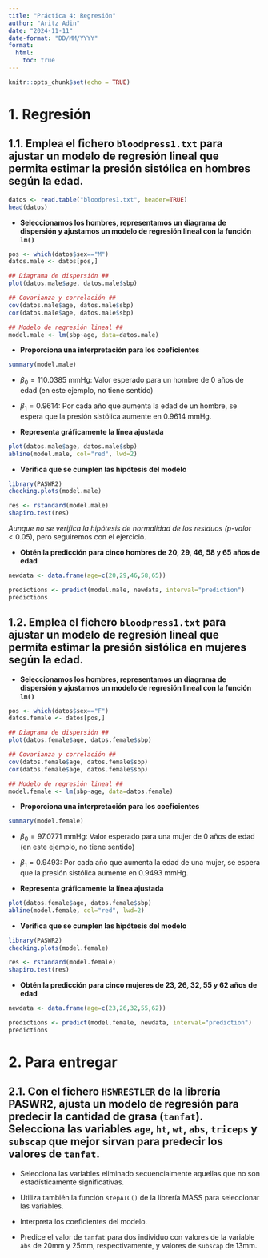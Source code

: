 ```yaml
---
title: "Práctica 4: Regresión"
author: "Aritz Adin"
date: "2024-11-11"
date-format: "DD/MM/YYYY"
format:
  html:
    toc: true
---
```


```r
knitr::opts_chunk$set(echo = TRUE)  
```

# 1. Regresión

## 1.1. Emplea el fichero `bloodpress1.txt` para ajustar un modelo de regresión lineal que permita estimar la presión sistólica en hombres según la edad.

```r
datos <- read.table("bloodpres1.txt", header=TRUE)
head(datos)
```

-   **Seleccionamos los hombres, representamos un diagrama de dispersión y ajustamos un modelo de regresión lineal con la función `lm()`**

```r
pos <- which(datos$sex=="M")
datos.male <- datos[pos,]

## Diagrama de dispersión ##
plot(datos.male$age, datos.male$sbp)

## Covarianza y correlación ##
cov(datos.male$age, datos.male$sbp)
cor(datos.male$age, datos.male$sbp)

## Modelo de regresión lineal ##
model.male <- lm(sbp~age, data=datos.male)
```

-   **Proporciona una interpretación para los coeficientes**

```r
summary(model.male)
```

-   $\beta_0=110.0385$ mmHg: Valor esperado para un hombre de 0 años de edad (en este ejemplo, no tiene sentido)

-   $\beta_1=0.9614$: Por cada año que aumenta la edad de un hombre, se espera que la presión sistólica aumente en 0.9614 mmHg.

-   **Representa gráficamente la línea ajustada**

```r
plot(datos.male$age, datos.male$sbp)
abline(model.male, col="red", lwd=2)
```

-   **Verifica que se cumplen las hipótesis del modelo**

```r
library(PASWR2)
checking.plots(model.male)

res <- rstandard(model.male)
shapiro.test(res)
```

*Aunque no se verifica la hipótesis de normalidad de los residuos (p-valor*$<0.05$), pero seguiremos con el ejercicio.

-   **Obtén la predicción para cinco hombres de 20, 29, 46, 58 y 65 años de edad**

```r
newdata <- data.frame(age=c(20,29,46,58,65))

predictions <- predict(model.male, newdata, interval="prediction")
predictions
```

## 1.2. Emplea el fichero `bloodpress1.txt` para ajustar un modelo de regresión lineal que permita estimar la presión sistólica en mujeres según la edad.

-   **Seleccionamos los hombres, representamos un diagrama de dispersión y ajustamos un modelo de regresión lineal con la función `lm()`**

```r
pos <- which(datos$sex=="F")
datos.female <- datos[pos,]

## Diagrama de dispersión ##
plot(datos.female$age, datos.female$sbp)

## Covarianza y correlación ##
cov(datos.female$age, datos.female$sbp)
cor(datos.female$age, datos.female$sbp)

## Modelo de regresión lineal ##
model.female <- lm(sbp~age, data=datos.female)
```

-   **Proporciona una interpretación para los coeficientes**

```r
summary(model.female)
```

-   $\beta_0=97.0771$ mmHg: Valor esperado para una mujer de 0 años de edad (en este ejemplo, no tiene sentido)

-   $\beta_1=0.9493$: Por cada año que aumenta la edad de una mujer, se espera que la presión sistólica aumente en 0.9493 mmHg.

-   **Representa gráficamente la línea ajustada**

```r
plot(datos.female$age, datos.female$sbp)
abline(model.female, col="red", lwd=2)
```

-   **Verifica que se cumplen las hipótesis del modelo**

```r
library(PASWR2)
checking.plots(model.female)

res <- rstandard(model.female)
shapiro.test(res)
```

-   **Obtén la predicción para cinco mujeres de 23, 26, 32, 55 y 62 años de edad**

```r
newdata <- data.frame(age=c(23,26,32,55,62))

predictions <- predict(model.female, newdata, interval="prediction")
predictions
```

# 2. Para entregar

## 2.1. Con el fichero `HSWRESTLER` de la librería PASWR2, ajusta un modelo de regresión para predecir la cantidad de grasa (`tanfat`). Selecciona las variables `age`, `ht`, `wt`, `abs`, `triceps` y `subscap` que mejor sirvan para predecir los valores de `tanfat`.

-   Selecciona las variables eliminado secuencialmente aquellas que no son estadísticamente significativas.

-   Utiliza también la función `stepAIC()` de la librería MASS para seleccionar las variables.

-   Interpreta los coeficientes del modelo.

-   Predice el valor de `tanfat` para dos individuo con valores de la variable `abs` de 20mm y 25mm, respectivamente, y valores de `subscap` de 13mm.
